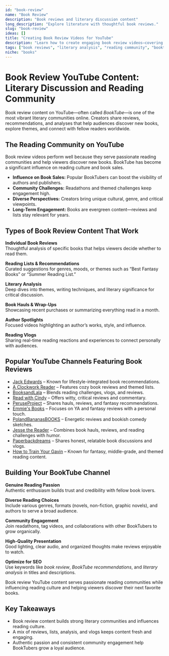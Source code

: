 ```yaml
---
id: "book-review"
name: "Book Review"
description: "Book reviews and literary discussion content"
long_description: "Explore literature with thoughtful book reviews."
slug: "book-review"
ideas: []
title: "Creating Book Review Videos for YouTube"
description: "Learn how to create engaging book review videos—covering reviews, literary analysis, recommendations, and community building."
tags: ["book reviews", "literary analysis", "reading community", "booktube", "reading lists", "book recommendations"]
niche: "books"
---
```


# Book Review YouTube Content: Literary Discussion and Reading Community

Book review content on YouTube—often called *BookTube*—is one of the most vibrant literary communities online. Creators share reviews, recommendations, and analyses that help audiences discover new books, explore themes, and connect with fellow readers worldwide.

## The Reading Community on YouTube

Book review videos perform well because they serve passionate reading communities and help viewers discover new books. BookTube has become a significant influence on reading culture and book sales.

- **Influence on Book Sales:** Popular BookTubers can boost the visibility of authors and publishers.  
- **Community Challenges:** Readathons and themed challenges keep engagement high.  
- **Diverse Perspectives:** Creators bring unique cultural, genre, and critical viewpoints.  
- **Long-Term Engagement:** Books are evergreen content—reviews and lists stay relevant for years.  

## Types of Book Review Content That Work

**Individual Book Reviews**  
Thoughtful analysis of specific books that helps viewers decide whether to read them.  

**Reading Lists & Recommendations**  
Curated suggestions for genres, moods, or themes such as “Best Fantasy Books” or “Summer Reading List.”  

**Literary Analysis**  
Deep dives into themes, writing techniques, and literary significance for critical discussion.  

**Book Hauls & Wrap-Ups**  
Showcasing recent purchases or summarizing everything read in a month.  

**Author Spotlights**  
Focused videos highlighting an author’s works, style, and influence.  

**Reading Vlogs**  
Sharing real-time reading reactions and experiences to connect personally with audiences.  

## Popular YouTube Channels Featuring Book Reviews

- [Jack Edwards](https://www.youtube.com/@JackEdwards) – Known for lifestyle-integrated book recommendations.  
- [A Clockwork Reader](https://www.youtube.com/@aClockworkReader) – Features cozy book reviews and themed lists.  
- [BooksandLala](https://www.youtube.com/@booksandlala) – Blends reading challenges, vlogs, and reviews.  
- [Read with Cindy](https://www.youtube.com/@readwithcindy) – Offers witty, critical reviews and commentary.  
- [PeruseProject](https://www.youtube.com/@PeruseProject) – Shares hauls, reviews, and fantasy recommendations.  
- [Emmie's Books](https://www.youtube.com/@Emmiesbooks) – Focuses on YA and fantasy reviews with a personal touch.  
- [PolandBananasBOOKS](https://www.youtube.com/@polandbananas20) – Energetic reviews and bookish comedy sketches.  
- [Jesse the Reader](https://www.youtube.com/@jessethereader) – Combines book hauls, reviews, and reading challenges with humor.  
- [Paperbackdreams](https://www.youtube.com/@paperbackdreams) – Shares honest, relatable book discussions and vlogs.  
- [How to Train Your Gavin](https://www.youtube.com/@howtotrainyourgavin) – Known for fantasy, middle-grade, and themed reading content.  

## Building Your BookTube Channel

**Genuine Reading Passion**  
Authentic enthusiasm builds trust and credibility with fellow book lovers.  

**Diverse Reading Choices**  
Include various genres, formats (novels, non-fiction, graphic novels), and authors to serve a broad audience.  

**Community Engagement**  
Join readathons, tag videos, and collaborations with other BookTubers to grow organically.  

**High-Quality Presentation**  
Good lighting, clear audio, and organized thoughts make reviews enjoyable to watch.  

**Optimize for SEO**  
Use keywords like *book review*, *BookTube recommendations*, and *literary analysis* in titles and descriptions.  

Book review YouTube content serves passionate reading communities while influencing reading culture and helping viewers discover their next favorite books.

## Key Takeaways

- Book review content builds strong literary communities and influences reading culture.  
- A mix of reviews, lists, analysis, and vlogs keeps content fresh and engaging.  
- Authentic passion and consistent community engagement help BookTubers grow a loyal audience.  
